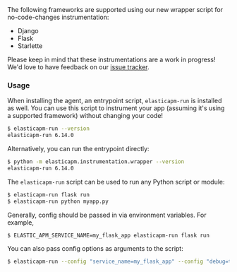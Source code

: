 

<div id="wrapper-support"></div>

<DocCallOut template="technical_preview" />
The following frameworks are supported using our new wrapper script for
no-code-changes instrumentation:

 * Django
 * Flask
 * Starlette

Please keep in mind that these instrumentations are a work in progress! We'd
love to have feedback on our
[issue tracker](https://github.com/elastic/apm-agent-python/issues/new/choose).

<div id="wrapper-usage"></div>

### Usage

When installing the agent, an entrypoint script, `elasticapm-run` is installed
as well. You can use this script to instrument your app (assuming it's using a
supported framework) without changing your code!

```bash
$ elasticapm-run --version
elasticapm-run 6.14.0
```

Alternatively, you can run the entrypoint directly:

```bash
$ python -m elasticapm.instrumentation.wrapper --version
elasticapm-run 6.14.0
```

The `elasticapm-run` script can be used to run any Python script or module:

```bash
$ elasticapm-run flask run
$ elasticapm-run python myapp.py
```

Generally, config should be passed in via environment variables. For example,

```bash
$ ELASTIC_APM_SERVICE_NAME=my_flask_app elasticapm-run flask run
```

You can also pass config options as arguments to the script:

```bash
$ elasticapm-run --config "service_name=my_flask_app" --config "debug=true" flask run
```
